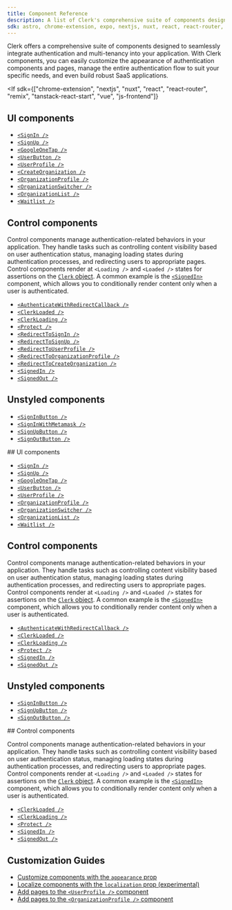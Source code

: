 ```yaml
---
title: Component Reference
description: A list of Clerk's comprehensive suite of components designed to seamlessly integrate authentication and multi-tenancy into your application.
sdk: astro, chrome-extension, expo, nextjs, nuxt, react, react-router, remix, tanstack-react-start, vue, js-frontend
---
```


Clerk offers a comprehensive suite of components designed to seamlessly integrate authentication and multi-tenancy into your application. With Clerk components, you can easily customize the appearance of authentication components and pages, manage the entire authentication flow to suit your specific needs, and even build robust SaaS applications.

<If
  sdk={["chrome-extension", "nextjs", "nuxt", "react", "react-router", "remix", "tanstack-react-start", "vue", "js-frontend"]}
>
  ## UI components

  - [`<SignIn />`](/docs/components/authentication/sign-in)
  - [`<SignUp />`](/docs/components/authentication/sign-up)
  - [`<GoogleOneTap />`](/docs/components/authentication/google-one-tap)
  - [`<UserButton />`](/docs/components/user/user-button)
  - [`<UserProfile />`](/docs/components/user/user-profile)
  - [`<CreateOrganization />`](/docs/components/organization/create-organization)
  - [`<OrganizationProfile />`](/docs/components/organization/organization-profile)
  - [`<OrganizationSwitcher />`](/docs/components/organization/organization-switcher)
  - [`<OrganizationList />`](/docs/components/organization/organization-list)
  - [`<Waitlist />`](/docs/components/waitlist)

  ## Control components

  Control components manage authentication-related behaviors in your application. They handle tasks such as controlling content visibility based on user authentication status, managing loading states during authentication processes, and redirecting users to appropriate pages. Control components render at `<Loading />` and `<Loaded />` states for assertions on the [`Clerk` object](/docs/references/javascript/clerk). A common example is the [`<SignedIn>`](/docs/components/control/signed-in) component, which allows you to conditionally render content only when a user is authenticated.

  - [`<AuthenticateWithRedirectCallback />`](/docs/components/control/authenticate-with-callback)
  - [`<ClerkLoaded />`](/docs/components/control/clerk-loaded)
  - [`<ClerkLoading />`](/docs/components/control/clerk-loading)
  - [`<Protect />`](/docs/components/protect)
  - [`<RedirectToSignIn />`](/docs/components/control/redirect-to-signin)
  - [`<RedirectToSignUp />`](/docs/components/control/redirect-to-signup)
  - [`<RedirectToUserProfile />`](/docs/components/control/redirect-to-userprofile)
  - [`<RedirectToOrganizationProfile />`](/docs/components/control/redirect-to-organizationprofile)
  - [`<RedirectToCreateOrganization />`](/docs/components/control/redirect-to-createorganization)
  - [`<SignedIn />`](/docs/components/control/signed-in)
  - [`<SignedOut />`](/docs/components/control/signed-out)

  ## Unstyled components

  - [`<SignInButton />`](/docs/components/unstyled/sign-in-button)
  - [`<SignInWithMetamask />`](/docs/components/unstyled/sign-in-with-metamask)
  - [`<SignUpButton />`](/docs/components/unstyled/sign-up-button)
  - [`<SignOutButton />`](/docs/components/unstyled/sign-out-button)
</If>

<If sdk="astro">
  ## UI components

  - [`<SignIn />`](/docs/components/authentication/sign-in)
  - [`<SignUp />`](/docs/components/authentication/sign-up)
  - [`<GoogleOneTap />`](/docs/components/authentication/google-one-tap)
  - [`<UserButton />`](/docs/components/user/user-button)
  - [`<UserProfile />`](/docs/components/user/user-profile)
  - [`<OrganizationProfile />`](/docs/components/organization/organization-profile)
  - [`<OrganizationSwitcher />`](/docs/components/organization/organization-switcher)
  - [`<OrganizationList />`](/docs/components/organization/organization-list)
  - [`<Waitlist />`](/docs/components/waitlist)

  ## Control components

  Control components manage authentication-related behaviors in your application. They handle tasks such as controlling content visibility based on user authentication status, managing loading states during authentication processes, and redirecting users to appropriate pages. Control components render at `<Loading />` and `<Loaded />` states for assertions on the [`Clerk` object](/docs/references/javascript/clerk). A common example is the [`<SignedIn>`](/docs/components/control/signed-in) component, which allows you to conditionally render content only when a user is authenticated.

  - [`<AuthenticateWithRedirectCallback />`](/docs/components/control/authenticate-with-callback)
  - [`<ClerkLoaded />`](/docs/components/control/clerk-loaded)
  - [`<ClerkLoading />`](/docs/components/control/clerk-loading)
  - [`<Protect />`](/docs/components/protect)
  - [`<SignedIn />`](/docs/components/control/signed-in)
  - [`<SignedOut />`](/docs/components/control/signed-out)

  ## Unstyled components

  - [`<SignInButton />`](/docs/components/unstyled/sign-in-button)
  - [`<SignUpButton />`](/docs/components/unstyled/sign-up-button)
  - [`<SignOutButton />`](/docs/components/unstyled/sign-out-button)
</If>

<If sdk="expo">
  ## Control components

  Control components manage authentication-related behaviors in your application. They handle tasks such as controlling content visibility based on user authentication status, managing loading states during authentication processes, and redirecting users to appropriate pages. Control components render at `<Loading />` and `<Loaded />` states for assertions on the [`Clerk` object](/docs/references/javascript/clerk). A common example is the [`<SignedIn>`](/docs/components/control/signed-in) component, which allows you to conditionally render content only when a user is authenticated.

  - [`<ClerkLoaded />`](/docs/components/control/clerk-loaded)
  - [`<ClerkLoading />`](/docs/components/control/clerk-loading)
  - [`<Protect />`](/docs/components/protect)
  - [`<SignedIn />`](/docs/components/control/signed-in)
  - [`<SignedOut />`](/docs/components/control/signed-out)
</If>

## Customization Guides

- [Customize components with the `appearance` prop](/docs/customization/overview)
- [Localize components with the `localization` prop (experimental)](/docs/customization/localization)
- [Add pages to the `<UserProfile />` component](/docs/customization/user-profile)
- [Add pages to the `<OrganizationProfile />` component](/docs/customization/organization-profile)

<Include src="_partials/help" />
